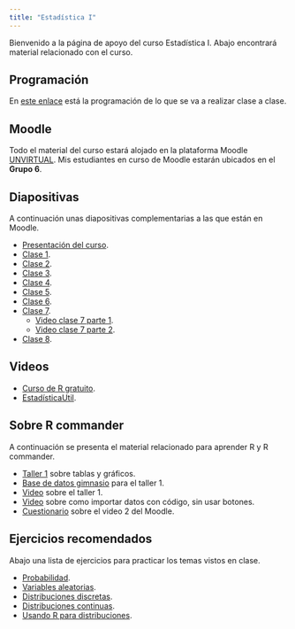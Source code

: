 ```yaml
---
title: "Estadística I"
---
```


Bienvenido a la página de apoyo del curso Estadística I. Abajo encontrará material relacionado con el curso.

## Programación

En [este enlace](my_docs/docs_cur_est1/Programa_01_2024.pdf) está la programación de lo que se va a realizar clase a clase.

## Moodle

Todo el material del curso estará alojado en la plataforma Moodle [UNVIRTUAL](https://unvirtual.medellin.unal.edu.co/). Mis estudiantes en curso de Moodle estarán ubicados en el __Grupo 6__. 

## Diapositivas

A continuación unas diapositivas complementarias a las que están en Moodle.

- [Presentación del curso](my_docs/docs_cur_est1/Presentacion_curso.pdf).
- [Clase 1](my_docs/docs_cur_est1/Clase01.pdf).
- [Clase 2](my_docs/docs_cur_est1/Clase02.pdf).
- [Clase 3](my_docs/docs_cur_est1/Clase03.pdf).
- [Clase 4](my_docs/docs_cur_est1/Clase04.pdf).
- [Clase 5](my_docs/docs_cur_est1/Clase05.pdf).
- [Clase 6](my_docs/docs_cur_est1/Clase06.pdf).
- [Clase 7](my_docs/docs_cur_est1/Clase07.pdf).
  - [Video clase 7 parte 1](https://drive.google.com/file/d/1zqMWzSANiPrHLeOoLZY0Ek7_s7BV-c_t/view?usp=sharing).
  - [Video clase 7 parte 2](https://drive.google.com/file/d/1zs4FfXMwcDm_A1ujYxGwPUQ5qe8WIect/view?usp=sharing).
- [Clase 8](my_docs/docs_cur_est1/Clase08.pdf).



## Videos

- [Curso de R gratuito](https://youtu.be/QflFnrPVEwc?si=zEzOInrVt2Kqu61v).
- [EstadísticaUtil](https://www.youtube.com/@fhernanb1).

## Sobre R commander

A continuación se presenta el material relacionado para aprender R y R commander.

- [Taller 1](my_docs/docs_cur_est1/rcmdr/Taller1.pdf) sobre tablas y gráficos.
- [Base de datos gimnasio](my_docs/docs_cur_est1/rcmdr/gimnasio.xlsx) para el taller 1.
- [Video](my_docs/docs_cur_est1/rcmdr/Video1.mp4) sobre el taller 1.
- [Video](my_docs/docs_cur_est1/rcmdr/Video2.mp4) sobre como importar datos con código, sin usar botones.
- [Cuestionario](my_docs/docs_cur_est1/rcmdr/Cuestionario.pdf) sobre el video 2 del Moodle.

## Ejercicios recomendados

Abajo una lista de ejercicios para practicar los temas vistos en clase.

- [Probabilidad](my_docs/docs_cur_est1/01_ejer_prob.html).
- [Variables aleatorias](my_docs/docs_cur_est1/02_ejer_va.html).
- [Distribuciones discretas](my_docs/docs_cur_est1/03_ejer_dist_discre.html).
- [Distribuciones continuas](my_docs/docs_cur_est1/04_ejer_dist_conti.html).
- [Usando R para distribuciones](my_docs/docs_cur_est1/05_ejer_dist_R.html).
